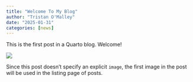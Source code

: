 ```yaml
---
title: "Welcome To My Blog"
author: "Tristan O'Malley"
date: "2025-01-31"
categories: [news]
---
```


This is the first post in a Quarto blog. Welcome!

![](thumbnail.jpg)

Since this post doesn't specify an explicit `image`, the first image in the post will be used in the listing page of posts.
